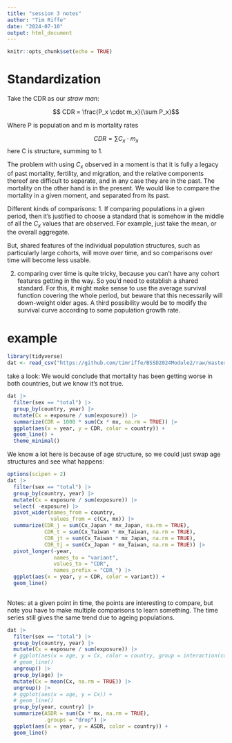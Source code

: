 ```yaml
---
title: "session 3 notes"
author: "Tim Riffe"
date: "2024-07-10"
output: html_document
---
```


```r
knitr::opts_chunk$set(echo = TRUE)
```

# Standardization

Take the CDR as our _straw man_:

$$ CDR = \frac{P_x \cdot m_x}{\sum P_x}$$
 
 Where P is population and m is mortality rates
 
 $$ CDR = \sum C_x \cdot m_x$$
 here C is structure, summing to 1.
 
 

The problem with using $C_x$ observed in a moment is that it is fully a legacy of past mortality, fertility, and migration, and the relative components thereof are difficult to separate, and in any case they are in the past. The mortality on the other hand is in the present. We would like to compare the mortality in a given moment, and separated from its past.

Different kinds of comparisons:
1. If comparing populations in a given period, then it's justified to choose a standard that is somehow in the middle of all the $C_x$ values that are observed. For example, just take the mean, or the overall aggregate.

But, shared features of the individual population structures, such as particularly large cohorts, will move over time, and so comparisons over time will become less usable.

2. comparing over time is quite tricky, because you can't have any cohort features getting in the way. So you'd need to establish a shared standard. For this, it might make sense to use the average survival function covering the whole period, but beware that this necessarily will down-weight older ages. A third possibility would be to modify the survival curve according to some population growth rate.


# example

```r
library(tidyverse)
dat <- read_csv("https://github.com/timriffe/BSSD2024Module2/raw/master/data/JPNTWN.csv", show_col_types = FALSE)
```

take a look: We would conclude that mortality has been getting worse in both countries, but we know it's not true.
```r
dat |> 
  filter(sex == "total") |> 
  group_by(country, year) |> 
  mutate(Cx = exposure / sum(exposure)) |> 
  summarize(CDR = 1000 * sum(Cx * mx, na.rm = TRUE)) |> 
  ggplot(aes(x = year, y = CDR, color = country)) +
  geom_line() +
  theme_minimal()
```

We know a lot here is because of age structure, so we could just swap age structures and see what happens:

```r
options(scipen = 2)
dat |> 
  filter(sex == "total") |> 
  group_by(country, year) |> 
  mutate(Cx = exposure / sum(exposure)) |> 
  select( -exposure) |> 
  pivot_wider(names_from = country,
              values_from = c(Cx, mx)) |> 
  summarize(CDR_j = sum(Cx_Japan * mx_Japan, na.rm = TRUE),
            CDR_t = sum(Cx_Taiwan * mx_Taiwan, na.rm = TRUE),
            CDR_jt = sum(Cx_Taiwan * mx_Japan, na.rm = TRUE),
            CDR_tj = sum(Cx_Japan * mx_Taiwan, na.rm = TRUE)) |> 
  pivot_longer(-year, 
               names_to = "variant", 
               values_to = "CDR", 
               names_prefix = "CDR_") |> 
  ggplot(aes(x = year, y = CDR, color = variant)) +
  geom_line()
  
```

Notes: at a given point in time, the points are interesting to compare, but note you have to make multiple comparisons to learn something. The time series still gives the same trend due to ageing populations.

```r
dat |> 
  filter(sex == "total") |> 
  group_by(country, year) |> 
  mutate(Cx = exposure / sum(exposure)) |> 
  # ggplot(aes(x = age, y = Cx, color = country, group = interaction(country, year), alpha = year)) +
  # geom_line()
  ungroup() |> 
  group_by(age) |> 
  mutate(Cx = mean(Cx, na.rm = TRUE)) |> 
  ungroup() |> 
  # ggplot(aes(x = age, y = Cx)) +
  # geom_line()
  group_by(year, country) |> 
  summarize(ASDR = sum(Cx * mx, na.rm = TRUE),
            .groups = "drop") |> 
  ggplot(aes(x = year, y = ASDR, color = country)) +
  geom_line()
```



















